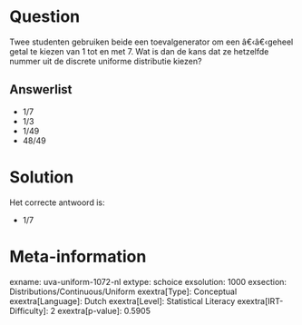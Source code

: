 Question
========

Twee studenten gebruiken beide een toevalgenerator om een â€‹â€‹geheel
getal te kiezen van 1 tot en met 7. Wat is dan de kans dat ze hetzelfde
nummer uit de discrete uniforme distributie kiezen?

Answerlist
----------

* 1/7
* 1/3
* 1/49
* 48/49

Solution
========

Het correcte antwoord is: 

* 1/7

Meta-information
================
exname: uva-uniform-1072-nl
extype: schoice
exsolution: 1000
exsection: Distributions/Continuous/Uniform
exextra[Type]: Conceptual
exextra[Language]: Dutch
exextra[Level]: Statistical Literacy
exextra[IRT-Difficulty]: 2
exextra[p-value]: 0.5905
